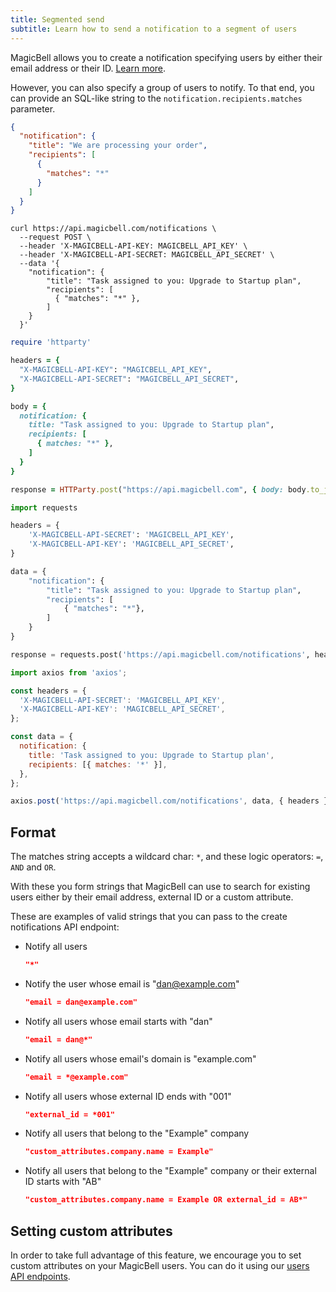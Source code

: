 ```yaml
---
title: Segmented send
subtitle: Learn how to send a notification to a segment of users
---
```


MagicBell allows you to create a notification specifying users by either their
email address or their ID. [Learn more](https://www.magicbell.com/docs/sending-notifications).

However, you can also specify a group of users to notify. To that end, you can
provide an SQL-like string to the `notification.recipients.matches` parameter.

<Tabs>

```json title=PAYLOAD hideHeader noTopBorderRadius
{
  "notification": {
    "title": "We are processing your order",
    "recipients": [
      {
        "matches": "*"
      }
    ]
  }
}
```

```curl title=cURL hideHeader noTopBorderRadius
curl https://api.magicbell.com/notifications \
  --request POST \
  --header 'X-MAGICBELL-API-KEY: MAGICBELL_API_KEY' \
  --header 'X-MAGICBELL-API-SECRET: MAGICBELL_API_SECRET' \
  --data '{
    "notification": {
        "title": "Task assigned to you: Upgrade to Startup plan",
        "recipients": [
          { "matches": "*" },
        ]
    }
  }'
```

```ruby title=RUBY hideHeader noTopBorderRadius
require 'httparty'

headers = {
  "X-MAGICBELL-API-KEY": "MAGICBELL_API_KEY",
  "X-MAGICBELL-API-SECRET": "MAGICBELL_API_SECRET",
}

body = {
  notification: {
    title: "Task assigned to you: Upgrade to Startup plan",
    recipients: [
      { matches: "*" },
    ]
  }
}

response = HTTParty.post("https://api.magicbell.com", { body: body.to_json, headers: headers })
```

```python title=PYTHON hideHeader noTopBorderRadius
import requests

headers = {
    'X-MAGICBELL-API-SECRET': 'MAGICBELL_API_KEY',
    'X-MAGICBELL-API-KEY': 'MAGICBELL_API_SECRET',
}

data = {
    "notification": {
        "title": "Task assigned to you: Upgrade to Startup plan",
        "recipients": [
            { "matches": "*"},
        ]
    }
}

response = requests.post('https://api.magicbell.com/notifications', headers=headers, json=data)
```

```javascript title=JAVASCRIPT hideHeader noTopBorderRadius
import axios from 'axios';

const headers = {
  'X-MAGICBELL-API-SECRET': 'MAGICBELL_API_KEY',
  'X-MAGICBELL-API-KEY': 'MAGICBELL_API_SECRET',
};

const data = {
  notification: {
    title: 'Task assigned to you: Upgrade to Startup plan',
    recipients: [{ matches: '*' }],
  },
};

axios.post('https://api.magicbell.com/notifications', data, { headers });
```

</Tabs>

## Format

The matches string accepts a wildcard char: `*`, and these logic operators:
`=`, `AND` and `OR`.

With these you form strings that MagicBell can use to search for existing users
either by their email address, external ID or a custom attribute.

These are examples of valid strings that you can pass to the create
notifications API endpoint:

- Notify all users

  ```json hideHeader
  "*"
  ```

- Notify the user whose email is "dan@example.com"

  ```json hideHeader
  "email = dan@example.com"
  ```

- Notify all users whose email starts with "dan"

  ```json hideHeader
  "email = dan@*"
  ```

- Notify all users whose email's domain is "example.com"

  ```json hideHeader
  "email = *@example.com"
  ```

- Notify all users whose external ID ends with "001"

  ```json hideHeader
  "external_id = *001"
  ```

- Notify all users that belong to the "Example" company

  ```json hideHeader
  "custom_attributes.company.name = Example"
  ```

- Notify all users that belong to the "Example" company or their external ID starts with "AB"

  ```json hideHeader
  "custom_attributes.company.name = Example OR external_id = AB*"
  ```

## Setting custom attributes

In order to take full advantage of this feature, we encourage you to set custom
attributes on your MagicBell users. You can do it using our [users API endpoints](https://www.magicbell.com/docs/rest-api/reference#create-user).
